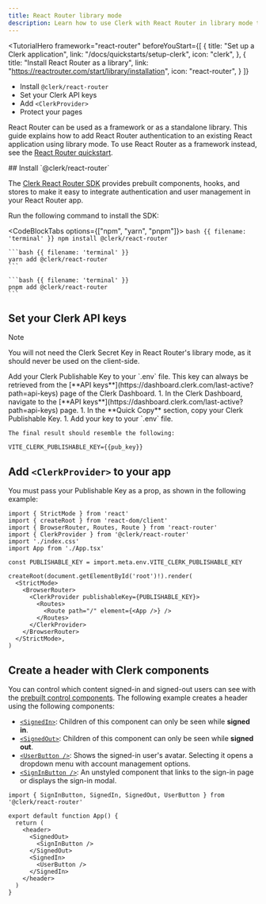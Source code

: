 ```yaml
---
title: React Router library mode
description: Learn how to use Clerk with React Router in library mode to add authentication to your application.
---
```


<TutorialHero
  framework="react-router"
  beforeYouStart={[
    {
      title: "Set up a Clerk application",
      link: "/docs/quickstarts/setup-clerk",
      icon: "clerk",
    },
    {
      title: "Install React Router as a library",
      link: "https://reactrouter.com/start/library/installation",
      icon: "react-router",
    }
  ]}
>
  - Install `@clerk/react-router`
  - Set your Clerk API keys
  - Add `<ClerkProvider>`
  - Protect your pages
</TutorialHero>

React Router can be used as a framework or as a standalone library. This guide explains how to add React Router authentication to an existing React application using library mode. To use React Router as a framework instead, see the [React Router quickstart](/docs/references/react-router/quickstart).

<Steps>
  ## Install `@clerk/react-router`

  The [Clerk React Router SDK](/docs/references/react-router/overview) provides prebuilt components, hooks, and stores to make it easy to integrate authentication and user management in your React Router app.

  Run the following command to install the SDK:

  <CodeBlockTabs options={["npm", "yarn", "pnpm"]}>
    ```bash {{ filename: 'terminal' }}
    npm install @clerk/react-router
    ```

    ```bash {{ filename: 'terminal' }}
    yarn add @clerk/react-router
    ```

    ```bash {{ filename: 'terminal' }}
    pnpm add @clerk/react-router
    ```
  </CodeBlockTabs>

  ## Set your Clerk API keys

  > [!NOTE]
  > You will not need the Clerk Secret Key in React Router's library mode, as it should never be used on the client-side.

  <SignedIn>
    Add your Clerk Publishable Key to your `.env` file. This key can always be retrieved from the [**API keys**](https://dashboard.clerk.com/last-active?path=api-keys) page of the Clerk Dashboard.
  </SignedIn>

  <SignedOut>
    1. In the Clerk Dashboard, navigate to the [**API keys**](https://dashboard.clerk.com/last-active?path=api-keys) page.
    1. In the **Quick Copy** section, copy your Clerk Publishable Key.
    1. Add your key to your `.env` file.

    The final result should resemble the following:
  </SignedOut>

  ```env {{ filename: '.env' }}
  VITE_CLERK_PUBLISHABLE_KEY={{pub_key}}
  ```

  ## Add `<ClerkProvider>` to your app

  <Include src="_partials/clerk-provider/explanation" />

  You must pass your Publishable Key as a prop, as shown in the following example:

  ```tsx {{ filename: 'src/main.tsx', mark: [4, 8, [13, 17]] }}
  import { StrictMode } from 'react'
  import { createRoot } from 'react-dom/client'
  import { BrowserRouter, Routes, Route } from 'react-router'
  import { ClerkProvider } from '@clerk/react-router'
  import './index.css'
  import App from './App.tsx'

  const PUBLISHABLE_KEY = import.meta.env.VITE_CLERK_PUBLISHABLE_KEY

  createRoot(document.getElementById('root')!).render(
    <StrictMode>
      <BrowserRouter>
        <ClerkProvider publishableKey={PUBLISHABLE_KEY}>
          <Routes>
            <Route path="/" element={<App />} />
          </Routes>
        </ClerkProvider>
      </BrowserRouter>
    </StrictMode>,
  )
  ```

  ## Create a header with Clerk components

  You can control which content signed-in and signed-out users can see with the [prebuilt control components](/docs/components/overview#control-components). The following example creates a header using the following components:

  - [`<SignedIn>`](/docs/components/control/signed-in): Children of this component can only be seen while **signed in**.
  - [`<SignedOut>`](/docs/components/control/signed-out): Children of this component can only be seen while **signed out**.
  - [`<UserButton />`](/docs/components/user/user-button): Shows the signed-in user's avatar. Selecting it opens a dropdown menu with account management options.
  - [`<SignInButton />`](/docs/components/unstyled/sign-in-button): An unstyled component that links to the sign-in page or displays the sign-in modal.

  ```tsx {{ filename: 'src/App.tsx' }}
  import { SignInButton, SignedIn, SignedOut, UserButton } from '@clerk/react-router'

  export default function App() {
    return (
      <header>
        <SignedOut>
          <SignInButton />
        </SignedOut>
        <SignedIn>
          <UserButton />
        </SignedIn>
      </header>
    )
  }
  ```
</Steps>
